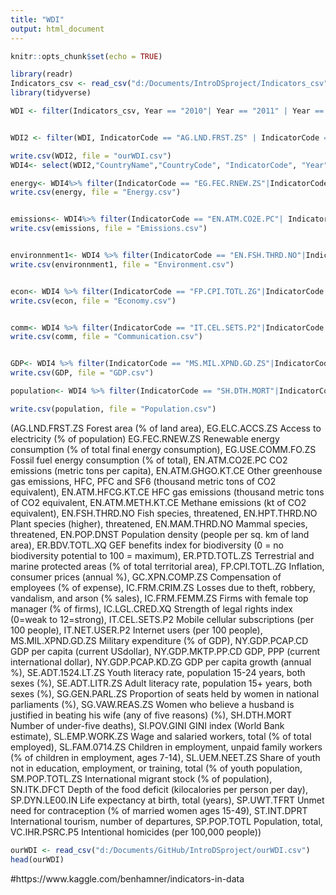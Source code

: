 ---
title: "WDI"
output: html_document
---

```{r setup, include=FALSE}
knitr::opts_chunk$set(echo = TRUE)
```
```{r}
library(readr)
Indicators_csv <- read_csv("d:/Documents/IntroDSproject/Indicators_csv")
library(tidyverse)

WDI <- filter(Indicators_csv, Year == "2010"| Year == "2011" | Year == "2012"| Year == "2013" | Year == "2014" | Year == "2015" | Year == "2016" | Year =="2017")


WDI2 <- filter(WDI, IndicatorCode == "AG.LND.FRST.ZS" | IndicatorCode == "EG.FEC.RNEW.ZS"|IndicatorCode == "EG.USE.COMM.FO.ZS"|IndicatorCode == "EG.ELC.ACCS.ZS"| IndicatorCode == "EN.ATM.CO2E.PC"| IndicatorCode == "EN.ATM.GHGO.KT.CE"|IndicatorCode == "EN.ATM.METH.KT.CE"| IndicatorCode == "EN.FSH.THRD.NO"|IndicatorCode == "EN.HPT.THRD.NO"|IndicatorCode == "EN.MAM.THRD.NO"| IndicatorCode == "EN.POP.DNST"|IndicatorCode == "ER.BDV.TOTL.XQ"|IndicatorCode == "ER.PTD.TOTL.ZS"|IndicatorCode == "FP.CPI.TOTL.ZG"|IndicatorCode == "GC.XPN.COMP.ZS"|IndicatorCode == "IC.FRM.CRIM.ZS"|IndicatorCode == "IC.FRM.FEMM.ZS"|IndicatorCode == "IC.LGL.CRED.XQ"|IndicatorCode == "IT.CEL.SETS.P2"|IndicatorCode == "IT.NET.USER.P2"|IndicatorCode == "MS.MIL.XPND.GD.ZS"|IndicatorCode == "NY.GDP.PCAP.CD"|IndicatorCode == "NY.GDP.MKTP.PP.CD"|IndicatorCode == "NY.GDP.PCAP.KD.ZG"|IndicatorCode == "SE.ADT.1524.LT.ZS"|IndicatorCode == "SE.ADT.LITR.ZS"|IndicatorCode == "SG.GEN.PARL.ZS"|IndicatorCode == "SG.VAW.REAS.ZS"|IndicatorCode == "SH.DTH.MORT"|IndicatorCode == "SI.POV.GINI"|IndicatorCode == "SL.EMP.WORK.ZS"|IndicatorCode == "SL.FAM.0714.ZS"|IndicatorCode == "SL.UEM.NEET.ZS"|IndicatorCode == "SM.POP.TOTL.ZS"|IndicatorCode == "SN.ITK.DFCT"|IndicatorCode == "SP.DYN.LE00.IN"|IndicatorCode == "SP.UWT.TFRT"|IndicatorCode == "ST.INT.DPRT"|IndicatorCode == "SP.POP.TOTL"|IndicatorCode == "VC.IHR.PSRC.P5")

write.csv(WDI2, file = "ourWDI.csv")
WDI4<- select(WDI2,"CountryName","CountryCode", "IndicatorCode", "Year","Value")

energy<- WDI4%>% filter(IndicatorCode == "EG.FEC.RNEW.ZS"|IndicatorCode == "EG.USE.COMM.FO.ZS"|IndicatorCode == "EG.ELC.ACCS.ZS") %>% spread(IndicatorCode, Value)
write.csv(energy, file = "Energy.csv")


emissions<- WDI4%>% filter(IndicatorCode == "EN.ATM.CO2E.PC"| IndicatorCode == "EN.ATM.GHGO.KT.CE"|IndicatorCode == "EN.ATM.METH.KT.CE")%>% spread(IndicatorCode, Value)
write.csv(emissions, file = "Emissions.csv")


environnment1<- WDI4 %>% filter(IndicatorCode == "EN.FSH.THRD.NO"|IndicatorCode == "EN.HPT.THRD.NO"|IndicatorCode == "EN.MAM.THRD.NO"|IndicatorCode == "ER.BDV.TOTL.XQ"|IndicatorCode == "AG.LND.FRST.ZS") %>% spread(IndicatorCode, Value)
write.csv(environnment1, file = "Environment.csv")


econ<- WDI4 %>% filter(IndicatorCode == "FP.CPI.TOTL.ZG"|IndicatorCode == "GC.XPN.COMP.ZS"|IndicatorCode == "IC.FRM.CRIM.ZS"|IndicatorCode == "IC.FRM.FEMM.ZS"|IndicatorCode == "IC.LGL.CRED.XQ") %>% spread(IndicatorCode, Value)
write.csv(econ, file = "Economy.csv")


comm<- WDI4 %>% filter(IndicatorCode == "IT.CEL.SETS.P2"|IndicatorCode == "IT.NET.USER.P2")  %>% spread(IndicatorCode, Value)
write.csv(comm, file = "Communication.csv")


GDP<- WDI4 %>% filter(IndicatorCode == "MS.MIL.XPND.GD.ZS"|IndicatorCode == "NY.GDP.PCAP.CD"|IndicatorCode == "NY.GDP.MKTP.PP.CD"|IndicatorCode == "NY.GDP.PCAP.KD.ZG") %>% spread(IndicatorCode, Value)
write.csv(GDP, file = "GDP.csv")

population<- WDI4 %>% filter(IndicatorCode == "SH.DTH.MORT"|IndicatorCode == "SI.POV.GINI"|IndicatorCode == "SL.EMP.WORK.ZS"|IndicatorCode == "SL.FAM.0714.ZS"|IndicatorCode == "SL.UEM.NEET.ZS"|IndicatorCode == "SM.POP.TOTL.ZS"|IndicatorCode == "SN.ITK.DFCT"|IndicatorCode == "SP.DYN.LE00.IN"|IndicatorCode == "SP.UWT.TFRT"|IndicatorCode == "ST.INT.DPRT"|IndicatorCode == "SP.POP.TOTL"|IndicatorCode == "VC.IHR.PSRC.P5"| IndicatorCode == "EN.POP.DNST") %>% spread(IndicatorCode, Value)

write.csv(population, file = "Population.csv")

```
(AG.LND.FRST.ZS	Forest area (% of land area), 
EG.ELC.ACCS.ZS	Access to electricity (% of population) 
EG.FEC.RNEW.ZS	Renewable energy consumption (% of total final energy consumption), 
EG.USE.COMM.FO.ZS	Fossil fuel energy consumption (% of total), 
EN.ATM.CO2E.PC	CO2 emissions (metric tons per capita), 
EN.ATM.GHGO.KT.CE	Other greenhouse gas emissions, HFC, PFC and SF6 (thousand metric tons of CO2 equivalent), 
EN.ATM.HFCG.KT.CE	HFC gas emissions (thousand metric tons of CO2 equivalent, 
EN.ATM.METH.KT.CE	Methane emissions (kt of CO2 equivalent), 
EN.FSH.THRD.NO	Fish species, threatened, 
EN.HPT.THRD.NO	Plant species (higher), threatened, 
EN.MAM.THRD.NO	Mammal species, threatened, 
EN.POP.DNST	Population density (people per sq. km of land area), 
ER.BDV.TOTL.XQ	GEF benefits index for biodiversity (0 = no biodiversity potential to 100 = maximum), 
ER.PTD.TOTL.ZS	Terrestrial and marine protected areas (% of total territorial area), 
FP.CPI.TOTL.ZG	Inflation, consumer prices (annual %), 
GC.XPN.COMP.ZS	Compensation of employees (% of expense), 
IC.FRM.CRIM.ZS	Losses due to theft, robbery, vandalism, and arson (% sales), 
IC.FRM.FEMM.ZS	Firms with female top manager (% of firms),
IC.LGL.CRED.XQ	Strength of legal rights index (0=weak to 12=strong),
IT.CEL.SETS.P2	Mobile cellular subscriptions (per 100 people), 
IT.NET.USER.P2	Internet users (per 100 people), 
MS.MIL.XPND.GD.ZS	Military expenditure (% of GDP), 
NY.GDP.PCAP.CD	GDP per capita (current USdollar), NY.GDP.MKTP.PP.CD	GDP, PPP (current international dollar), 
NY.GDP.PCAP.KD.ZG	GDP per capita growth (annual %), 
SE.ADT.1524.LT.ZS	Youth literacy rate, population 15-24 years, both sexes (%), 
SE.ADT.LITR.ZS	Adult literacy rate, population 15+ years, both sexes (%), 
SG.GEN.PARL.ZS	Proportion of seats held by women in national parliaments (%), 
SG.VAW.REAS.ZS	Women who believe a husband is justified in beating his wife (any of five reasons) (%),
SH.DTH.MORT	Number of under-five deaths), 
SI.POV.GINI	GINI index (World Bank estimate), 
SL.EMP.WORK.ZS	Wage and salaried workers, total (% of total employed), 
SL.FAM.0714.ZS	Children in employment, unpaid family workers (% of children in employment, ages 7-14),
SL.UEM.NEET.ZS	Share of youth not in education, employment, or training, total (% of youth population, SM.POP.TOTL.ZS	International migrant stock (% of population),
SN.ITK.DFCT	Depth of the food deficit (kilocalories per person per day), 
SP.DYN.LE00.IN	Life expectancy at birth, total (years), 
SP.UWT.TFRT	Unmet need for contraception (% of married women ages 15-49), 
ST.INT.DPRT	International tourism, number of departures, 
SP.POP.TOTL	Population, total, 
VC.IHR.PSRC.P5	Intentional homicides (per 100,000 people))

```{r}
ourWDI <- read_csv("d:/Documents/GitHub/IntroDSproject/ourWDI.csv")
head(ourWDI)


```


#https://www.kaggle.com/benhamner/indicators-in-data
